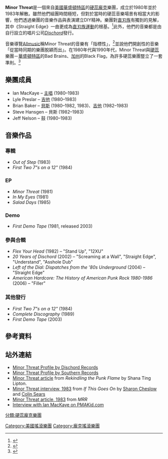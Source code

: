 {{Infobox musical artist
|name = Minor Threat
|image = Minor-threat-malcolm-riviera.jpg
|caption = Minor Threat在[[華盛頓特區|華盛頓特區]]''威爾森中心''（Wilson Center）表演，於1981年。
|background = group_or_band
|origin = [[美國|美國]]<br>[[華盛頓特區|華盛頓特區]]
|genre = [[硬蕊龐克|硬蕊龐克]]
|years_active = 1980–1981、1982–1983
|label = Dischord
|website =
|current_members =
|past_members = Ian MacKaye<br>Jeff Nelson<br>Brian Baker<br>Lyle Preslar<br>Steve Hansgen
}}

'''Minor Threat'''是一個來自[[美國|美國]][[華盛頓特區|華盛頓特區]]的[[硬蕊龐克|硬蕊龐克]]樂團，成立於1980年並於1983年解散。雖然他們組團時間極短，但對於當時的硬蕊音樂場景有相當大的影響，他們透過樂團的音樂作品與表演建立DIY精神。樂團對[[直刃族|直刃族]]有獨到的見解，其中《Straight Edge》一曲更成為[[直刃族|直刃族運動]]的根基。<ref>{{cite web | last = Hargus | first = Billy Bob | url = http://www.furious.com/PERFECT/fugazi.html | title = Ian MacKaye Interview | work = [[Perfect_Sound_Forever_(magazine)|Perfect Sound Forever]] | accessdate = June 9, 2007 | archive-url = https://www.webcitation.org/667nkYQ4g?url=http://www.furious.com/PERFECT/fugazi.html | archive-date = 2012-03-13 | dead-url = yes }}</ref>此外，他們的音樂都是由自行設立的唱片公司''[[Dischord唱片|Dischord]]''發行。

音樂導覽[[Allmusic|Allmusic]]稱Minor Threat的音樂有「指標性」，<ref>{{cite web | last = Raggett | first = Ned | url = {{Allmusic|class=album|id=r13139|pure_url=yes}} | title = Out of Step | work=[[Allmusic|Allmusic]] | accessdate = January 6, 2006}}</ref>並說他們開創性的音樂「從當時同期的樂團脫穎而出」。在1980年代與1990年代，Minor Threat與[[硬蕊|硬蕊]]樂團－[[華盛頓特區|華盛頓特區]]的Bad Brains、[[加州|加州]]的Black Flag，為許多硬蕊樂團豎立了一套準則。<ref>{{cite web | last = Erlewine | first = Stephen Thomas | url = {{Allmusic|class=album|id=r13141|pure_url=yes}} | title = Complete Discography | work = [[Allmusic|Allmusic]] | accessdate = January 6, 2006}}</ref>

==樂團成員==
* Ian MacKaye – [[主唱|主唱]] (1980–1983)
* Lyle Preslar – [[吉他|吉他]] (1980–1983)
* Brian Baker – [[貝斯|貝斯]] (1980–1982, 1983)、[[吉他|吉他]] (1982–1983)
* Steve Hansgen – 貝斯 (1982–1983)
* Jeff Nelson – 鼓 (1980–1983)

==音樂作品==
===專輯===
* ''Out of Step'' (1983)
* ''First Two 7"s on a 12"'' (1984)

===EP===
* ''Minor Threat'' (1981)
* ''In My Eyes'' (1981)
* ''Salad Days'' (1985)

===Demo===
*''First Demo Tape'' (1981, released 2003)

===參與合輯===
* ''Flex Your Head'' (1982) – "Stand Up", "12XU"
* ''20 Years of Dischord'' (2002) – "Screaming at a Wall", "Straight Edge", "Understand", "Asshole Dub"
* ''Left of the Dial: Dispatches from the '80s Underground'' (2004) – "Straight Edge"
* ''American Hardcore: The History of American Punk Rock 1980-1986'' (2006) – "Filler"

===其他發行===
* ''First Two 7"s on a 12"'' (1984)
* ''Complete Discography'' (1989)
* ''First Demo Tape'' (2003)

==參考資料==
{{Reflist}}

==站外連結==
* [http://www.dischord.com/band/minor-threat Minor Threat Profile by Dischord Records] {{WebCite|url=https://www.webcitation.org/667nlLd2J?url=http://www.dischord.com/band/minor-threat |date=20120313043832 |dateformat=iso }}
* [https://web.archive.org/web/20101207034658/http://www.southern.com/southern/band/MTHRT/ Minor Threat Profile by Southern Records]
* [https://web.archive.org/web/20051120092801/http://www.shanatinglipton.com/punk1.html Minor Threat article] from ''Rekindling the Punk Flame'' by Shana Ting Lipton.
* [http://homepages.nyu.edu/~cch223/usa/info/minorthreat_ITGOinter.html Minor Threat interview, 1983] {{Wayback|url=http://homepages.nyu.edu/~cch223/usa/info/minorthreat_ITGOinter.html |date=20110622051639 }} from ''If This Goes On'' by [[Sharon_Cheslow|Sharon Cheslow]] and [[Colin_Sears|Colin Sears]]
*[https://web.archive.org/web/20110425170530/http://www.operationphoenixrecords.com/maximumrocknrollminorthreat.html Minor Threat article, 1983] from ''MRR''
*[http://www.pmakid.com/2011/09/interview-with-ian-mackaye-of-minor.html Interview with Ian MacKaye on PMAKid.com] {{Wayback|url=http://www.pmakid.com/2011/09/interview-with-ian-mackaye-of-minor.html |date=20190430100503 }} 

{{Authority control}}
{{DEFAULTSORT:Minor Threat}}
[[Category:美國搖滾樂團|Category:美國搖滾樂團]]
[[Category:龐克搖滾樂團|Category:龐克搖滾樂團]]
[[分類:硬蕊龐克樂團|分類:硬蕊龐克樂團]]